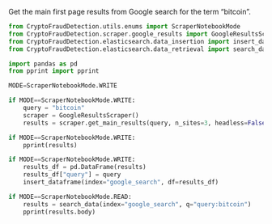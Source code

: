Get the main first page results from Google search for the term "bitcoin".
```python
from CryptoFraudDetection.utils.enums import ScraperNotebookMode
from CryptoFraudDetection.scraper.google_results import GoogleResultsScraper
from CryptoFraudDetection.elasticsearch.data_insertion import insert_dataframe
from CryptoFraudDetection.elasticsearch.data_retrieval import search_data

import pandas as pd
from pprint import pprint
```

```python
MODE=ScraperNotebookMode.WRITE
```

```python
if MODE==ScraperNotebookMode.WRITE:
    query = "bitcoin"
    scraper = GoogleResultsScraper()
    results = scraper.get_main_results(query, n_sites=3, headless=False)
```

```python
if MODE==ScraperNotebookMode.WRITE:
    pprint(results)
```

```python
if MODE==ScraperNotebookMode.WRITE:
    results_df = pd.DataFrame(results)
    results_df["query"] = query
    insert_dataframe(index="google_search", df=results_df)
```

```python
if MODE==ScraperNotebookMode.READ:
    results = search_data(index="google_search", q="query:bitcoin")
    pprint(results.body)
```